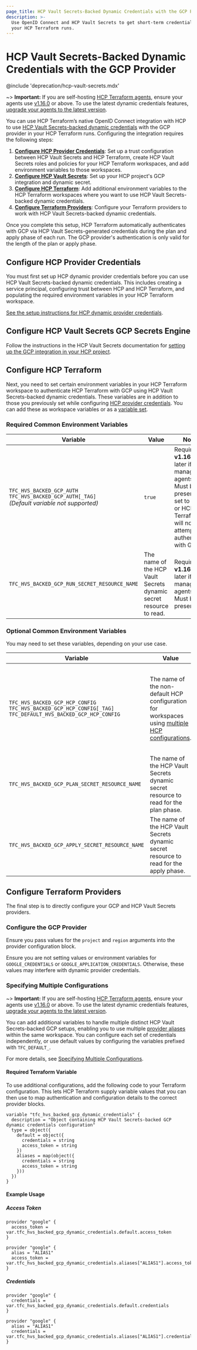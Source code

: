 ```yaml
---
page_title: HCP Vault Secrets-Backed Dynamic Credentials with the GCP Provider - Workspaces - HCP Terraform
description: >-
  Use OpenID Connect and HCP Vault Secrets to get short-term credentials for the GCP Terraform provider in
  your HCP Terraform runs.
---
```


# HCP Vault Secrets-Backed Dynamic Credentials with the GCP Provider

@include 'deprecation/hcp-vault-secrets.mdx'

~> **Important:** If you are self-hosting [HCP Terraform agents](/terraform/cloud-docs/agents), ensure your agents use [v1.16.0](/terraform/cloud-docs/agents/changelog#1-16-0-10-02-2024) or above. To use the latest dynamic credentials features, [upgrade your agents to the latest version](/terraform/cloud-docs/agents/changelog).

You can use HCP Terraform’s native OpenID Connect integration with HCP to use [HCP Vault Secrets-backed dynamic credentials](/terraform/cloud-docs/workspaces/dynamic-provider-credentials/hcp-vault-secrets-backed) with the GCP provider in your HCP Terraform runs. Configuring the integration requires the following steps:

1. **[Configure HCP Provider Credentials](#configure-hcp-provider-credentials)**: Set up a trust configuration between HCP Vault Secrets and HCP Terraform, create HCP Vault Secrets roles and policies for your HCP Terraform workspaces, and add environment variables to those workspaces.
2. **[Configure HCP Vault Secrets](#configure-hcp-vault-secrets-gcp-secrets-engine)**: Set up your HCP project's GCP integration and dynamic secret.
3. **[Configure HCP Terraform](#configure-hcp-terraform)**: Add additional environment variables to the HCP Terraform workspaces where you want to use HCP Vault Secrets-backed dynamic credentials.
4. **[Configure Terraform Providers](#configure-terraform-providers)**: Configure your Terraform providers to work with HCP Vault Secrets-backed dynamic credentials.

Once you complete this setup, HCP Terraform automatically authenticates with GCP via HCP Vault Secrets-generated credentials during the plan and apply phase of each run. The GCP provider's authentication is only valid for the length of the plan or apply phase.

## Configure HCP Provider Credentials
You must first set up HCP dynamic provider credentials before you can use HCP Vault Secrets-backed dynamic credentials. This includes creating a service principal, configuring trust between HCP and HCP Terraform, and populating the required environment variables in your HCP Terraform workspace.

[See the setup instructions for HCP dynamic provider credentials](/terraform/cloud-docs/workspaces/dynamic-provider-credentials/hcp-configuration).

## Configure HCP Vault Secrets GCP Secrets Engine
Follow the instructions in the HCP Vault Secrets documentation for [setting up the GCP integration in your HCP project](/hcp/docs/vault-secrets/dynamic-secrets/gcp).

## Configure HCP Terraform
Next, you need to set certain environment variables in your HCP Terraform workspace to authenticate HCP Terraform with GCP using HCP Vault Secrets-backed dynamic credentials. These variables are in addition to those you previously set while configuring [HCP provider credentials](#configure-hcp-provider-credentials). You can add these as workspace variables or as a [variable set](/terraform/cloud-docs/workspaces/variables/managing-variables#variable-sets).

### Required Common Environment Variables
| Variable                                                                                                | Value                                                                        | Notes                                                                                                                                                  |
|---------------------------------------------------------------------------------------------------------|------------------------------------------------------------------------------|--------------------------------------------------------------------------------------------------------------------------------------------------------|
| `TFC_HVS_BACKED_GCP_AUTH`<br />`TFC_HVS_BACKED_GCP_AUTH[_TAG]`<br />_(Default variable not supported)_  | `true`                                                                       | Requires **v1.16.0** or later if self-managing agents. Must be present and set to `true`, or HCP Terraform will not attempt to authenticate with GCP.   |
| `TFC_HVS_BACKED_GCP_RUN_SECRET_RESOURCE_NAME`                                                           | The name of the HCP Vault Secrets dynamic secret resource to read.           | Requires **v1.16.0** or later if self-managing agents. Must be present.                                                                                 |


### Optional Common Environment Variables
You may need to set these variables, depending on your use case.

| Variable                                                                                                                    | Value                                                                                                                                                                                               | Notes                                                                                                                                       |
|-----------------------------------------------------------------------------------------------------------------------------|-----------------------------------------------------------------------------------------------------------------------------------------------------------------------------------------------------|---------------------------------------------------------------------------------------------------------------------------------------------|
| `TFC_HVS_BACKED_GCP_HCP_CONFIG`<br />`TFC_HVS_BACKED_GCP_HCP_CONFIG[_TAG]`<br />`TFC_DEFAULT_HVS_BACKED_GCP_HCP_CONFIG`     | The name of the non-default HCP configuration for workspaces using [multiple HCP configurations](/terraform/cloud-docs/workspaces/dynamic-provider-credentials/specifying-multiple-configurations). | Requires **v1.16.0** or later if self-managing agents. Will fall back to using the default HCP Vault Secrets configuration if not provided. |
| `TFC_HVS_BACKED_GCP_PLAN_SECRET_RESOURCE_NAME`                                                                              | The name of the HCP Vault Secrets dynamic secret resource to read for the plan phase.                                                                                                               | Requires **v1.16.0** or later if self-managing agents. Must be present.                                                                      |
| `TFC_HVS_BACKED_GCP_APPLY_SECRET_RESOURCE_NAME`                                                                             | The name of the HCP Vault Secrets dynamic secret resource to read for the apply phase.                                                                                                              | Requires **v1.16.0** or later if self-managing agents. Must be present.                                                                      |

## Configure Terraform Providers
The final step is to directly configure your GCP and HCP Vault Secrets providers.

### Configure the GCP Provider
Ensure you pass values for the `project` and `region` arguments into the provider configuration block.

Ensure you are not setting values or environment variables for `GOOGLE_CREDENTIALS` or `GOOGLE_APPLICATION_CREDENTIALS`. Otherwise, these values may interfere with dynamic provider credentials.

### Specifying Multiple Configurations

~> **Important:** If you are self-hosting [HCP Terraform agents](/terraform/cloud-docs/agents), ensure your agents use [v1.16.0](/terraform/cloud-docs/agents/changelog#1-16-0-10-02-2024) or above. To use the latest dynamic credentials features, [upgrade your agents to the latest version](/terraform/cloud-docs/agents/changelog).

You can add additional variables to handle multiple distinct HCP Vault Secrets-backed GCP setups, enabling you to use multiple [provider aliases](/terraform/language/providers/configuration#alias-multiple-provider-configurations) within the same workspace. You can configure each set of credentials independently, or use default values by configuring the variables prefixed with `TFC_DEFAULT_`.

For more details, see [Specifying Multiple Configurations](/terraform/cloud-docs/workspaces/dynamic-provider-credentials/specifying-multiple-configurations).

#### Required Terraform Variable

To use additional configurations, add the following code to your Terraform configuration. This lets HCP Terraform supply variable values that you can then use to map authentication and configuration details to the correct provider blocks.

```hcl
variable "tfc_hvs_backed_gcp_dynamic_credentials" {
  description = "Object containing HCP Vault Secrets-backed GCP dynamic credentials configuration"
  type = object({
    default = object({
      credentials = string
      access_token = string
    })
    aliases = map(object({
      credentials = string
      access_token = string
    }))
  })
}
```

#### Example Usage

##### Access Token

```hcl
provider "google" {
  access_token = var.tfc_hvs_backed_gcp_dynamic_credentials.default.access_token
}

provider "google" {
  alias = "ALIAS1"
  access_token = var.tfc_hvs_backed_gcp_dynamic_credentials.aliases["ALIAS1"].access_token
}
```

##### Credentials

```hcl
provider "google" {
  credentials = var.tfc_hvs_backed_gcp_dynamic_credentials.default.credentials
}

provider "google" {
  alias = "ALIAS1"
  credentials = var.tfc_hvs_backed_gcp_dynamic_credentials.aliases["ALIAS1"].credentials
}
```
